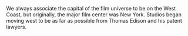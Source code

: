 We always associate the capital of the film universe to be on the West Coast, but originally, the major film center was New York. Studios began moving west to be as far as possible from Thomas Edison and his patent lawyers.